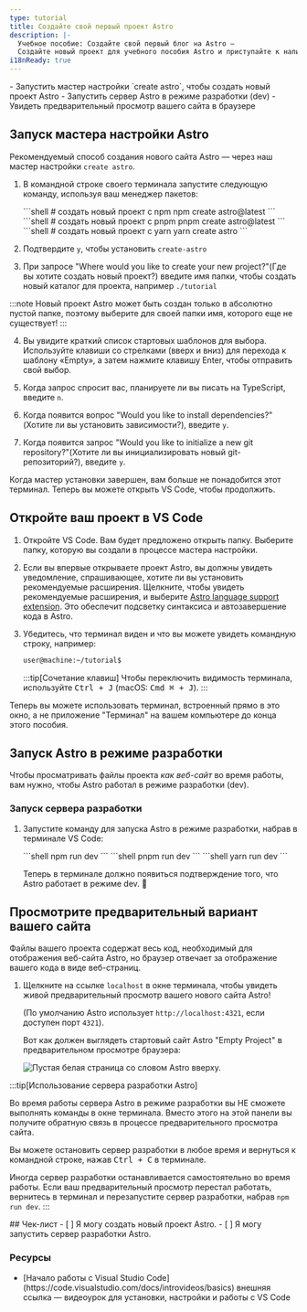 ```yaml
---
type: tutorial
title: Создайте свой первый проект Astro
description: |-
  Учебное пособие: Создайте свой первый блог на Astro —
  Создайте новый проект для учебного пособия Astro и приступайте к написанию кода
i18nReady: true
---
```




<PreCheck>
  - Запустить мастер настройки `create astro`, чтобы создать новый проект Astro
  - Запустить сервер Astro в режиме разработки (dev)
  - Увидеть предварительный просмотр вашего сайта в браузере
</PreCheck>

## Запуск мастера настройки Astro

Рекомендуемый способ создания нового сайта Astro — через наш мастер настройки `create astro`.

1. В командной строке своего терминала запустите следующую команду, используя ваш менеджер пакетов:

    <PackageManagerTabs>
      <Fragment slot="npm">
      ```shell
      # создать новый проект с npm
      npm create astro@latest
      ```
      </Fragment>
      <Fragment slot="pnpm">
      ```shell
      # создать новый проект с pnpm
      pnpm create astro@latest
      ```
      </Fragment>
      <Fragment slot="yarn">
      ```shell
      # создать новый проект с yarn
      yarn create astro
      ```
      </Fragment>
    </PackageManagerTabs>

2. Подтвердите `y`, чтобы установить `create-astro`
3. При запросе "Where would you like to create your new project?"(Где вы хотите создать новый проект?) введите имя папки, чтобы создать новый каталог для проекта, например
`./tutorial`

  :::note
  Новый проект Astro может быть создан только в абсолютно пустой папке, поэтому выберите для своей папки имя, которого еще не существует!
  :::

4. Вы увидите краткий список стартовых шаблонов для выбора. Используйте клавиши со стрелками (вверх и вниз) для перехода к шаблону «Empty», а затем нажмите клавишу Enter, чтобы отправить свой выбор.

5. Когда запрос спросит вас, планируете ли вы писать на TypeScript, введите `n`.

6. Когда появится вопрос "Would you like to install dependencies?"(Хотите ли вы установить зависимости?), введите `y`.

7. Когда появится запрос "Would you like to initialize a new git repository?"(Хотите ли вы инициализировать новый git-репозиторий?), введите `y`.

Когда мастер установки завершен, вам больше не понадобится этот терминал. Теперь вы можете открыть VS Code, чтобы продолжить.

## Откройте ваш проект в VS Code

1. Откройте VS Code. Вам будет предложено открыть папку. Выберите папку, которую вы создали в процессе мастера настройки.

2. Если вы впервые открываете проект Astro, вы должны увидеть уведомление, спрашивающее, хотите ли вы установить рекомендуемые расширения. Щелкните, чтобы увидеть рекомендуемые расширения, и выберите [Astro language support extension](https://marketplace.visualstudio.com/items?itemName=astro-build.astro-vscode). Это обеспечит подсветку синтаксиса и автозавершение кода в Astro.

3. Убедитесь, что терминал виден и что вы можете увидеть командную строку, например:

    ```sh
    user@machine:~/tutorial$
    ```

    :::tip[Сочетание клавиш]
    Чтобы переключить видимость терминала, используйте <kbd>Ctrl + J</kbd> (macOS: <kbd>Cmd ⌘ + J</kbd>).
    :::

Теперь вы можете использовать терминал, встроенный прямо в это окно, а не приложение "Терминал" на вашем компьютере до конца этого пособия.



## Запуск Astro в режиме разработки

Чтобы просматривать файлы проекта _как веб-сайт_ во время работы, вам нужно, чтобы Astro работал в режиме разработки (dev).

### Запуск сервера разработки

1. Запустите команду для запуска Astro в режиме разработки, набрав в терминале VS Code:

    <PackageManagerTabs>
      <Fragment slot="npm">
      ```shell
      npm run dev
      ```
      </Fragment>
      <Fragment slot="pnpm">
      ```shell
      pnpm run dev
      ```
      </Fragment>
      <Fragment slot="yarn">
      ```shell
      yarn run dev
      ```
      </Fragment>
    </PackageManagerTabs>

    Теперь в терминале должно появиться подтверждение того, что Astro работает в режиме dev.  🚀

## Просмотрите предварительный вариант вашего сайта

Файлы вашего проекта содержат весь код, необходимый для отображения веб-сайта Astro, но браузер отвечает за отображение вашего кода в виде веб-страниц.

1. Щелкните на ссылке `localhost` в окне терминала, чтобы увидеть живой предварительный просмотр вашего нового сайта Astro! 

    (По умолчанию Astro использует `http://localhost:4321`, если доступен порт `4321`).

    Вот как должен выглядеть стартовый сайт Astro "Empty Project" в предварительном просмотре браузера:

    ![Пустая белая страница со словом Astro вверху.](/tutorial/minimal.png)

:::tip[Использование сервера разработки Astro]

Во время работы сервера Astro в режиме разработки вы НЕ сможете выполнять команды в окне терминала. Вместо этого на этой панели вы получите обратную связь в процессе предварительного просмотра сайта.

Вы можете остановить сервер разработки в любое время и вернуться к командной строке, нажав <kbd>Ctrl + C</kbd> в терминале.

Иногда сервер разработки останавливается самостоятельно во время работы. Если ваш предварительный просмотр перестал работать, вернитесь в терминал и перезапустите сервер разработки, набрав `npm run dev`.
:::

<Box icon="check-list">
## Чек-лист

<Checklist>
- [ ] Я могу создать новый проект Astro.
- [ ] Я могу запустить сервер разработки Astro.
</Checklist>
</Box>

### Ресурсы

- <p>[Начало работы с Visual Studio Code](https://code.visualstudio.com/docs/introvideos/basics) <Badge>внешняя ссылка</Badge> — видеоурок для установки, настройки и работы с VS Code</p>
